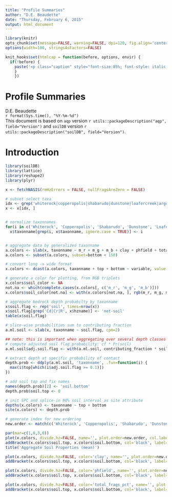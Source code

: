 ---
title: "Profile Summaries"
author: "D.E. Beaudette"
date: "Thursday, February 6, 2015"
output: html_document
---

```{r setup, echo=FALSE, results='hide'}
library(knitr)
opts_chunk$set(message=FALSE, warning=FALSE, dpi=120, fig.align='center', dev='CairoPNG', dev.args=list(pointsize=10), tidy=FALSE)
options(width=100, stringsAsFactors=FALSE)

knit_hooks$set(htmlcap = function(before, options, envir) {
  if(!before) {
    paste('<p class="caption" style="font-size:85%; font-style: italic; font-weight: bold;">',options$htmlcap,"</p><hr>",sep="")
    }
    })
```


Profile Summaries
===============================
D.E. Beaudette
<br>
`r format(Sys.time(), "%Y-%m-%d")`
<br>
This document is based on `aqp` version `r utils::packageDescription("aqp", field="Version")` and `soilDB` version `r utils::packageDescription("soilDB", field="Version")`.


# Introduction


```{r load-packages}
library(soilDB)
library(lattice)
library(reshape2)
library(plyr)

x <- fetchNASIS(rmHzErrors = FALSE, nullFragsAreZero = FALSE)

# subset select taxa
idx <- grep('whiterock|copperopolis|shabarudo|dunstone|loafercreek|argonaut|crimeahouse|hennekenot', x$taxonname, ignore.case = TRUE)
x <- x[idx, ]


# normalize taxonnames
for(i in c('Whiterock', 'Copperopolis', 'Shabarudo', 'Dunstone', 'Loafercreek', 'Argonaut','Crimeahouse', 'Hennekenot'))
  x$taxonname[grep(i, x$taxonname, ignore.case = TRUE)] <- i


# aggregate data by generalized taxonname
a.colors <- slab(x, taxonname ~ m_r + m_g + m_b + clay + phfield + total_frags_pct, slab.fun=mean, na.rm=TRUE)
a.colors <- subset(a.colors, subset=bottom < 150)

# convert long -> wide format
x.colors <- dcast(a.colors, taxonname + top + bottom ~ variable, value.var = 'value')

# generate a color for plotting, from RGB triplets
x.colors$soil_color <- NA
not.na <- which(complete.cases(x.colors[, c('m_r', 'm_g', 'm_b')]))
x.colors$soil_color[not.na] <- with(x.colors[not.na, ], rgb(m_r, m_g, m_b))

# aggregate bedrock depth probabilty by taxonname
x$soil.flag <- rep('soil', times=nrow(x))
x$soil.flag[grep('Cd|Cr|R', x$hzname)] <- 'not-soil'
table(x$soil.flag)

# slice-wise probabilities sum to contributing fraction
a.ml.soil <- slab(x, taxonname ~ soil.flag, cpm=2)

## note: this is important when aggregating over several depth classes
# compute adjusted soil flag probability: cf * Pr(soil)
a.ml.soil$adj.soil.flag <- with(a.ml.soil, contributing_fraction * soil)

# extract depth at specific probability of contact
depth.prob <- ddply(a.ml.soil, 'taxonname', .fun=function(i) {
  max(i$top[which(i$adj.soil.flag >= 0.1)])
})

# add soil top and fix names
names(depth.prob)[2] <- 'soil.bottom'
depth.prob$soil.top <- 0

# init SPC and splice-in 90% soil interval as site attribute
depths(x.colors) <- taxonname ~ top + bottom
site(x.colors) <- depth.prob

# generate index for new ordering
new.order <- match(c('Whiterock', 'Copperopolis', 'Shabarudo', 'Dunstone', 'Loafercreek', 'Argonaut', 'Crimeahouse', 'Hennekenot'), profile_id(x.colors))
```

```{r plots, fig.width=10, fig.height=4, htmlcap='Soil properties aggregated over 1-cm slices, by taxon.'}
par(mar=c(1,0,3,0))
plot(x.colors, divide.hz=FALSE, name='', plot.order=new.order, col.label='Soil Color', lwd=1.25, axis.line.offset=-6, cex.depth.axis=1, cex.id=1)
addBracket(x.colors$soil.top, x.colors$soil.bottom, col='black', label='Pr(soil >= 90%)', label.cex=0.6)
title('Aggregate Soil Properties (mean)')

plot(x.colors, divide.hz=FALSE, color='clay', name='', plot.order=new.order, col.label='Clay Content (%)', lwd=1.25, axis.line.offset=-6, cex.depth.axis=1, cex.id=1)
addBracket(x.colors$soil.top, x.colors$soil.bottom, col='black', label='Pr(soil >= 90%)', label.cex=0.6)

plot(x.colors, divide.hz=FALSE, color='phfield', name='', plot.order=new.order, col.label='pH', lwd=1.25, axis.line.offset=-6, cex.depth.axis=1, cex.id=1)
addBracket(x.colors$soil.top, x.colors$soil.bottom, col='black', label='Pr(soil >= 90%)', label.cex=0.6)

plot(x.colors, divide.hz=FALSE, color='total_frags_pct', name='', plot.order=new.order, col.label='Total Rock Fragment Volume (%)', lwd=1.25, axis.line.offset=-6, cex.depth.axis=1, cex.id=1)
addBracket(x.colors$soil.top, x.colors$soil.bottom, col='black', label='Pr(soil >= 90%)', label.cex=0.6)
```

